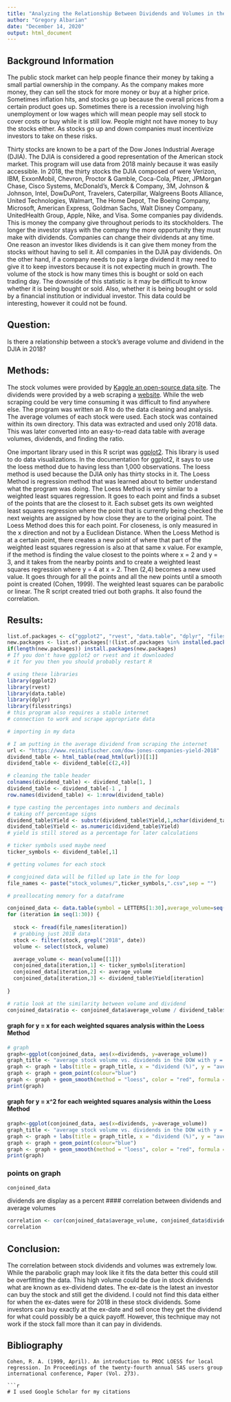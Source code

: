 ---
title: "Analyzing the Relationship Between Dividends and Volumes in the Dow Jones Industrial Average (DJIA)"
author: "Gregory Albarian"
date: "December 14, 2020"
output: html_document
---

## Background Information
The public stock market can help people finance their money by taking a small partial ownership in the company. As the company makes more money, they can sell the stock for more money or buy at a higher price. Sometimes inflation hits, and stocks go up because the overall prices from a certain product goes up. Sometimes there is a recession involving high unemployment or low wages which will mean people may sell stock to cover costs or buy while it is still low. People might not have money to buy the stocks either. As stocks go up and down companies must incentivize investors to take on these risks.

Thirty stocks are known to be a part of the Dow Jones Industrial Average (DJIA). The DJIA is considered a good representation of the American stock market. This program will use data from 2018 mainly because it was easily accessible. In 2018, the thirty stocks the DJIA composed of were Verizon, IBM, ExxonMobil, Chevron, Proctor & Gamble, Coca-Cola, Pfizer, JPMorgan Chase, Cisco Systems, McDonald's, Merck & Company, 3M, Johnson & Johnson, Intel, DowDuPont, Travelers, Caterpillar, Walgreens Boots Alliance, United Technologies, Walmart, The Home Depot, The Boeing Company, Microsoft, American Express, Goldman Sachs, Walt Disney Company, UnitedHealth Group, Apple, Nike, and Visa. Some companies pay dividends. This is money the company give throughout periods to its stockholders. The longer the investor stays with the company the more opportunity they must make with dividends. Companies can change their dividends at any time. One reason an investor likes dividends is it can give them money from the stocks without having to sell it. All companies in the DJIA pay dividends. On the other hand, if a company needs to pay a large dividend it may need to give it to keep investors because it is not expecting much in growth. The volume of the stock is how many times this is bought or sold on each trading day. The downside of this statistic is it may be difficult to know whether it is being bought or sold. Also, whether it is being bought or sold by a financial institution or individual investor. This data could be interesting, however it could not be found.

## Question:
Is there a relationship between a stock's average volume and dividend in the DJIA in 2018? 

## Methods:

The stock volumes were provided by [Kaggle an open-source data site](https://www.kaggle.com/timoboz/stock-data-dow-jones?select=AAPL.csv). The dividends were provided by a web scraping a [website](https://www.reinisfischer.com/dow-jones-companies-yield-2018). While the web scraping could be very time consuming it was difficult to find anywhere else.
The program was written an R to do the data cleaning and analysis. The average volumes of each stock were used. Each stock was contained within its own directory. This data was extracted and used only 2018 data. This was later converted into an easy-to-read data table with average volumes, dividends, and finding the ratio.

One important library used in this R script was [ggplot2](https://ggplot2.tidyverse.org/reference/geom_smooth.html). This library is used to do data visualizations. In the documentation for ggplot2, it says to use the loess method due to having less than 1,000 observations. The loess method is used because the DJIA only has thirty stocks in it.
The Loess Method is regression method that was learned about to better understand what the program was doing. The Loess Method is very similar to a weighted least squares regression. It goes to each point and finds a subset of the points that are the closest to it. Each subset gets its own weighted least squares regression where the point that is currently being checked the next weights are assigned by how close they are to the original point. The Loess Method does this for each point. For closeness, is only measured in the x direction and not by a Euclidean Distance. When the Loess Method is at a certain point, there creates a new point of where that part of the weighted least squares regression is also at that same x value. For example, if the method is finding the value closest to the points where x = 2 and y = 3, and it takes from the nearby points and to create a weighted least squares regression where y = 4 at x = 2. Then (2,4) becomes a new used value. It goes through for all the points and all the new points until a smooth point is created (Cohen, 1999). The weighted least squares can be parabolic or linear. The R script created tried out both graphs. It also found the correlation.


## Results:
```{r include=FALSE}
list.of.packages <- c("ggplot2", "rvest", "data.table", "dplyr", "filesstrings")
new.packages <- list.of.packages[!(list.of.packages %in% installed.packages()[,"Package"])]
if(length(new.packages)) install.packages(new.packages)
# If you don't have ggplot2 or rvest and it downloaded
# it for you then you should probably restart R

# using these libraries
library(ggplot2)
library(rvest)
library(data.table)
library(dplyr)
library(filesstrings)
# this program also requires a stable internet
# connection to work and scrape appropriate data

# importing in my data

# I am putting in the average dividend from scraping the internet
url <- "https://www.reinisfischer.com/dow-jones-companies-yield-2018"
dividend_table <- html_table(read_html(url))[[1]]
dividend_table <- dividend_table[c(2,4)]

# cleaning the table header
colnames(dividend_table) <- dividend_table[1, ]
dividend_table <- dividend_table[-1 , ]
row.names(dividend_table) <- 1:nrow(dividend_table)

# type casting the percentages into numbers and decimals
# taking off percentage signs
dividend_table$Yield <- substr(dividend_table$Yield,1,nchar(dividend_table$Yield)-1)
dividend_table$Yield <- as.numeric(dividend_table$Yield)
# yield is still stored as a percentage for later calculations

# ticker symbols used maybe need
ticker_symbols <- dividend_table[,1]

# getting volumes for each stock

# congjoined data will be filled up late in the for loop
file_names <- paste("stock_volumes/",ticker_symbols,".csv",sep = "")

# preallocating memory for a dataframe

conjoined_data <- data.table(symbol = LETTERS[1:30],average_volume=seq(.1,3,by=.1),dividends = seq(.1,3,by=.1),ratio = seq(.1,3,by=.1))
for (iteration in seq(1:30)) {
  
  stock <- fread(file_names[iteration])
  # grabbing just 2018 data
  stock <- filter(stock, grepl("2018", date))
  volume <- select(stock, volume)

  average_volume <- mean(volume[[1]])
  conjoined_data[iteration,1] <- ticker_symbols[iteration]
  conjoined_data[iteration,2] <- average_volume
  conjoined_data[iteration,3] <- dividend_table$Yield[iteration]
  
}

# ratio look at the similarity between volume and dividend
conjoined_data$ratio <- conjoined_data$average_volume / dividend_table$Yield

```

#### graph for y = x for each weighted squares analysis within the Loess Method
```{r}
# graph
graph<-ggplot(conjoined_data, aes(x=dividends, y=average_volume))
graph_title <- "average stock volume vs. dividends in the DOW with y = x loess method"
graph <- graph + labs(title = graph_title, x = "dividend (%)", y = "average volume")
graph <- graph + geom_point(colour="blue")
graph <- graph + geom_smooth(method = "loess", color = "red", formula = y ~ x)
print(graph)
```

#### graph for y = x^2 for each weighted squares analysis within the Loess Method
```{r}
graph<-ggplot(conjoined_data, aes(x=dividends, y=average_volume))
graph_title <- "average stock volume vs. dividends in the DOW with y = x^2 loess method"
graph <- graph + labs(title = graph_title, x = "dividend (%)", y = "average volume")
graph <- graph + geom_point(colour="blue")
graph <- graph + geom_smooth(method = "loess", color = "red", formula = y ~ poly(x,2))
print(graph)
```
### points on graph
```{r}
conjoined_data
```
dividends are display as a percent
#### correlation between dividends and average volumes
```{r}
correlation <- cor(conjoined_data$average_volume, conjoined_data$dividends)
correlation
```

## Conclusion:
The correlation between stock dividends and volumes was extremely low. While the parabolic graph may look like it fits the data better this could still be overfitting the data. This high volume could be due in stock dividends what are known as ex-dividend dates. The ex-date is the latest an investor can buy the stock and still get the dividend. I could not find this data either for when the ex-dates were for 2018 in these stock dividends. Some investors can buy exactly at the ex-date and sell once they get the dividend for what could possibly be a quick payoff. However, this technique may not work if the stock fall more than it can pay in dividends.

\newpage
## Bibliography
```
Cohen, R. A. (1999, April). An introduction to PROC LOESS for local regression. In Proceedings of the twenty-fourth annual SAS users group international conference, Paper (Vol. 273).

```{r include=FALSE}
# I used Google Scholar for my citations
```